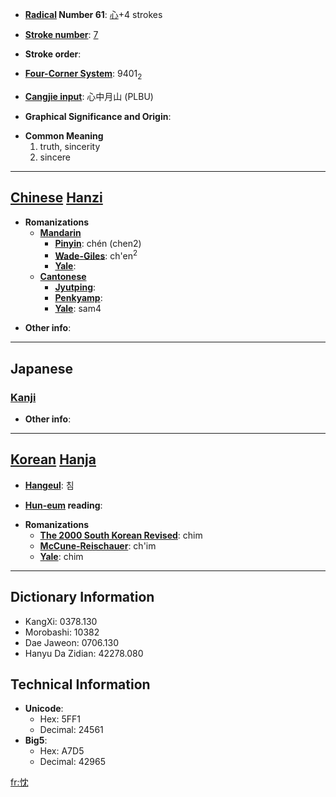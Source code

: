 * '''[[Wiktionary:Chinese radical index| Radical]] Number 61''': [[Wiktionary:Chinese radical index 心|心]]+4 strokes

* '''[[Wiktionary:Chinese total strokes index|Stroke number]]''': [[Wiktionary:Chinese total strokes index 7|7]]

* '''Stroke order''': 

* '''[[Wiktionary:Chinese four corner index|Four-Corner System]]''': 9401<sub>2</sub>

* '''[[Wiktionary:Chinese Cangjie index|Cangjie input]]''': 心中月山 (PLBU)

* '''Graphical Significance and Origin''': 

* '''Common Meaning'''
*#truth, sincerity
*# sincere


----

== [[Chinese]] [[Hanzi]] ==

* '''Romanizations'''
** '''[[Mandarin]]'''
*** '''[[Pinyin]]''': chén (chen2)
*** '''[[Wade-Giles]]''': ch'en<sup>2</sup>
*** '''[[Yale]]''': 
** '''[[Cantonese]]'''
*** '''[[Jyutping]]''':
*** '''[[Penkyamp]]''': 
*** '''[[Yale]]''': sam4

* '''Other info''': 

----

==Japanese==
===[[Kanji]]===
{{kanji|on readings=[[しん]] (shin)|kun readings=[[まこと]] (makoto)}}

* '''Other info''':  

----

== [[Korean]] [[Hanja]] ==

* '''[[Hangeul]]''': 침

* '''[[Hun-eum]] reading''': 

* '''Romanizations'''
** '''[[The 2000 South Korean Revised Romanization|The 2000 South Korean Revised]]''': chim
** '''[[McCune-Reischauer]]''': ch'im
** '''[[Yale]]''': chim

----

== Dictionary Information ==

* KangXi: 0378.130
* Morobashi: 10382
* Dae Jaweon: 0706.130
* Hanyu Da Zidian: 42278.080

== Technical Information ==

* '''Unicode''':
** Hex: 5FF1
** Decimal: 24561
* '''Big5''':
** Hex: A7D5
** Decimal: 42965

[[fr:忱]]